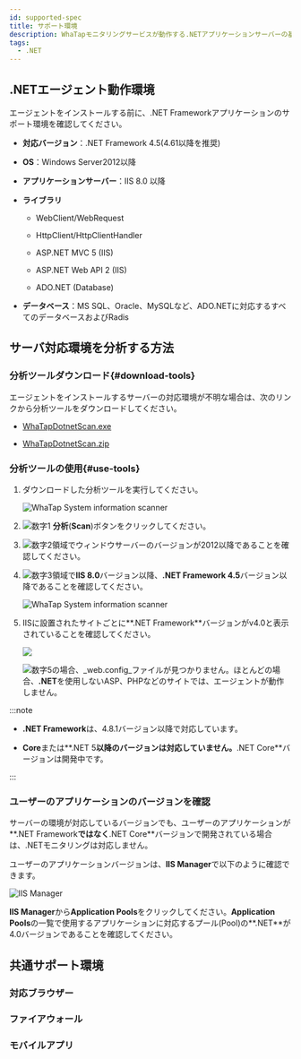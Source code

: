 ```yaml
---
id: supported-spec
title: サポート環境
description: WhaTapモニタリングサービスが動作する.NETアプリケーションサーバーの基本仕様について説明します。
tags:
  - .NET
---
```


## .NETエージェント動作環境

エージェントをインストールする前に、.NET Frameworkアプリケーションのサポート環境を確認してください。

- **対応バージョン**：.NET Framework 4.5(4.61以降を推奨)

- **OS**：Windows Server2012以降

- **アプリケーションサーバー**：IIS 8.0 以降

- **ライブラリ**

  - WebClient/WebRequest

  - HttpClient/HttpClientHandler

  - ASP.NET MVC 5 (IIS)

  - ASP.NET Web API 2 (IIS)

  - ADO.NET (Database)

- **データベース**：MS SQL、Oracle、MySQLなど、ADO.NETに対応するすべてのデータベースおよびRadis

## サーバ対応環境を分析する方法

### 分析ツールダウンロード{#download-tools}

エージェントをインストールするサーバーの対応環境が不明な場合は、次のリンクから分析ツールをダウンロードしてください。

- [WhaTapDotnetScan.exe](https://repo.whatap.io/windows/WhaTapDotnetScan.exe)

- [WhaTapDotnetScan.zip](https://repo.whatap.io/windows/WhaTapDotnetScan.zip)

### 分析ツールの使用{#use-tools}

1. ダウンロードした分析ツールを実行してください。

   ![WhaTap System information scanner](/img/apm-dotnet-analystic-env-01.png)

2. ![数字1](/img/number-01.png) **分析**(**Scan**)ボタンをクリックしてください。

3. ![数字2](/img/number-02.png)領域でウィンドウサーバーのバージョンが2012以降であることを確認してください。

4. ![数字3](/img/number-03.png)領域で**IIS 8.0**バージョン以降、**.NET Framework 4.5**バージョン以降であることを確認してください。

   ![WhaTap System information scanner](/img/apm-dotnet-analystic-env-02.png)

5. IISに設置されたサイトごとに**.NET Framework**バージョンがv4.0と表示されていることを確認してください。

   ![](/img/apm-dotnet-analystic-env-03.png)

   ![数字5](/img/number-05.png)の場合、_web.config_ファイルが見つかりません。ほとんどの場合、**.NET**を使用しないASP、PHPなどのサイトでは、エージェントが動作しません。

:::note

- **.NET Framework**は、4.8.1バージョン以降で対応しています。

- **Core**または**.NET 5**以降のバージョンは対応していません。**.NET Core**バージョンは開発中です。

:::

### ユーザーのアプリケーションのバージョンを確認

サーバーの環境が対応しているバージョンでも、ユーザーのアプリケーションが**.NET Framework**ではなく**.NET Core**バージョンで開発されている場合は、.NETモニタリングは対応しません。

ユーザーのアプリケーションバージョンは、**IIS Manager**で以下のように確認できます。

![IIS Manager](/img/apm-dotnet-application-pool.png)

**IIS Manager**から**Application Pools**をクリックしてください。**Application Pools**の一覧で使用するアプリケーションに対応するプール(Pool)の**.NET**が4.0バージョンであることを確認してください。

## 共通サポート環境

### 対応ブラウザー


<Supportedbrowser />

### ファイアウォール


<Proxy />

### モバイルアプリ


<Mobileapp />
